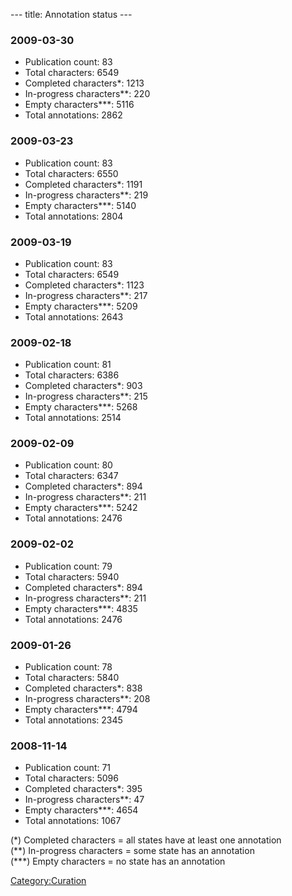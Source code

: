 ---
title: Annotation status
---

===2009-03-30===
*Publication count: 83
*Total characters: 6549
*Completed characters*: 1213
*In-progress characters**: 220
*Empty characters***: 5116
*Total annotations: 2862

===2009-03-23===
*Publication count: 83
*Total characters: 6550
*Completed characters*: 1191
*In-progress characters**: 219
*Empty characters***: 5140
*Total annotations: 2804

===2009-03-19===
*Publication count: 83
*Total characters: 6549
*Completed characters*: 1123
*In-progress characters**: 217
*Empty characters***: 5209
*Total annotations: 2643

===2009-02-18===
*Publication count: 81
*Total characters: 6386
*Completed characters*: 903
*In-progress characters**: 215
*Empty characters***: 5268
*Total annotations: 2514

===2009-02-09===
*Publication count: 80
*Total characters: 6347
*Completed characters*: 894
*In-progress characters**: 211
*Empty characters***: 5242
*Total annotations: 2476

===2009-02-02===
*Publication count: 79
*Total characters: 5940
*Completed characters*: 894
*In-progress characters**: 211
*Empty characters***: 4835
*Total annotations: 2476

===2009-01-26===
*Publication count: 78
*Total characters: 5840
*Completed characters*: 838
*In-progress characters**: 208
*Empty characters***: 4794
*Total annotations: 2345

===2008-11-14===
*Publication count: 71
*Total characters: 5096
*Completed characters*: 395
*In-progress characters**: 47
*Empty characters***: 4654
*Total annotations: 1067


(*) Completed characters = all states have at least one annotation<br/>
(**) In-progress characters = some state has an annotation<br/>
(***) Empty characters = no state has an annotation<br/>

[[Category:Curation]]